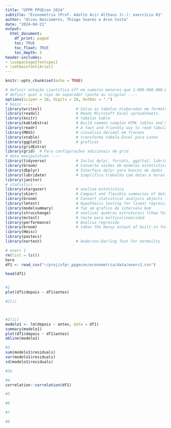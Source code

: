 ```yaml
---
title: "UFPR PPGEcon 2024"
subtitle: "Econometria (Prof. Adalto Acir Althaus Jr.): exercício 01"
author: "Alceu Nascimento, Thiago Soares e Aron Costa"
date: "2024-04-21"
output:
  html_document:
    df_print: paged
    toc: TRUE
    toc_float: TRUE
    toc_depth: 5
header-includes:
- \usepackage{fontspec}
- \setmainfont{Arial}
---
```


```r
knitr::opts_chunk$set(echo = TRUE)

# definir notação cientifica off em numeros menores que 1.000.000.000.000 ----
# definir qual o tipo do separador (ponto ou virgula) ----
options(scipen = 10, digits = 10, OutDec = ".")
# basic ----
library(writexl)               # Salva as tabelas elaboradas em formato .xls
library(readxl)                # Reads Microsoft Excel spreadsheets.
library(knitr)                 # tabelas kable
library(kableExtra)            # Build common complex HTML tables and manipulate table styles.
library(readr)                 # A fast and friendly way to read tabular data into R.
library(MASS)                  # visualiza decimal em fracoes
library(xtable)                # transforma tabela Excel para Latex
library(ggplot2)               # graficos
library(gridExtra)
library(grid)  # Para configurações adicionais de grid
# data manipulation ----
library(tidyverse)             # Inclui dplyr, forcats, ggplto2, lubridate, purrr, stringr, tibble, tidyr
library(broom)                 # Converte saídas de modelos estatísticos em tibbles
library(dbplyr)                # Interface dplyr para bancos de dados
library(lubridate)             # Simplifica trabalho com datas e horas
library(janitor)
# statistics ----
library(stargazer)             # analise estatistica
library(skimr)                 # Compact and flexible summaries of data, a frictionless, pipeable approach to dealing with summary statistic
library(broom)                 # Convert statistical analysis objects into tidy data frames.
library(lmtest)                # Hypothesis testing for linear regression models.
library(modelsummary)          # faz um grafico de intervalo bom
library(strucchange)           # analisar quebras estruturais (Chow Test)
library(mctest)                # teste para multicolinearidad
library(performance)           # Analisa regressão 
library(broom)                 # takes the messy output of built-in functions in R, such as lm, nls, or t.test, and turns them into tidy tibbles.
library(Hmisc)
library(pastecs)
library(nortest)               # Anderson-Darling Test for normality
```


```r
# exerc 1
rm(list = ls())
here
df1 <- read_csv("~/proj/ufpr_ppgecon/econometria/data/exerc1.csv")

head(df1)


#1
plot(df1$depois ~ df1$antes)

#2(i)



#2(ii)
modelo1 <- lm(depois ~ antes, data = df1)
summary(modelo1)
plot(df1$depois ~ df1$antes)
abline(modelo1)

#3
sum(modelo1$residuals)
var(modelo1$residuals)
sd(modelo1$residuals)

#3a

#4
correlation::correlation(df1)

#5

#6

#7

#8
```